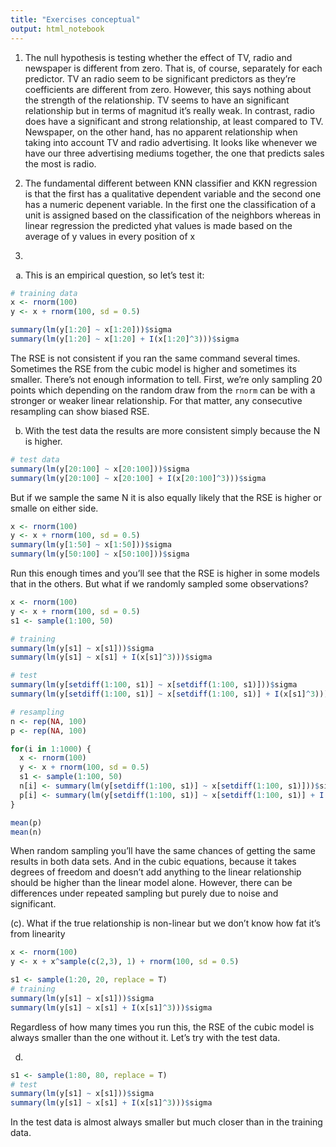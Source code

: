 ```yaml
---
title: "Exercises conceptual"
output: html_notebook
---
```




1.
The null hypothesis is testing whether the effect of TV, radio and newspaper is different from zero. That is, of course, separately for each predictor. TV an radio seem to be significant predictors as they're coefficients are different from zero. However, this says nothing about the strength of the relationship. TV seems to have an significant relationship but in terms of magnitud it's really weak. In contrast, radio does have a significant and strong relationship, at least compared to TV. Newspaper, on the other hand,  has no apparent relationship when taking into account TV and radio advertising. It looks like whenever we have our three advertising mediums together, the one that predicts sales the most is radio.

2.
The fundamental different between KNN classifier and KKN regression is that the first has a qualitative dependent variable and the second one has a numeric depenent variable. In the first one the classification of a unit is assigned based on the classification of the neighbors whereas in linear regression the predicted yhat values is made based on the average of y values in every position of x

3.
(a) This is an empirical question, so let's test it:
```r
# training data
x <- rnorm(100)
y <- x + rnorm(100, sd = 0.5)

summary(lm(y[1:20] ~ x[1:20]))$sigma
summary(lm(y[1:20] ~ x[1:20] + I(x[1:20]^3)))$sigma
```

The RSE is not consistent if you ran the same command several times. Sometimes the RSE from the cubic model is higher and sometimes its smaller. There's not enough information to tell. First, we're only sampling 20 points which depending on the random draw from the `rnorm` can be with a stronger or weaker linear relationship. For that matter, any consecutive resampling can show biased RSE.

(b)
With the test data the results are more consistent simply because the N is higher.
```r
# test data
summary(lm(y[20:100] ~ x[20:100]))$sigma
summary(lm(y[20:100] ~ x[20:100] + I(x[20:100]^3)))$sigma
```
But if we sample the same N it is also equally likely that the RSE is higher or smalle on either side.
```r
x <- rnorm(100)
y <- x + rnorm(100, sd = 0.5)
summary(lm(y[1:50] ~ x[1:50]))$sigma
summary(lm(y[50:100] ~ x[50:100]))$sigma
```
Run this enough times and you'll see that the RSE is higher in some models that in the others. But what if we randomly sampled some observations?

```r
x <- rnorm(100)
y <- x + rnorm(100, sd = 0.5)
s1 <- sample(1:100, 50)

# training
summary(lm(y[s1] ~ x[s1]))$sigma
summary(lm(y[s1] ~ x[s1] + I(x[s1]^3)))$sigma

# test
summary(lm(y[setdiff(1:100, s1)] ~ x[setdiff(1:100, s1)]))$sigma
summary(lm(y[setdiff(1:100, s1)] ~ x[setdiff(1:100, s1)] + I(x[s1]^3)))$sigma

# resampling
n <- rep(NA, 100)
p <- rep(NA, 100)

for(i in 1:1000) {
  x <- rnorm(100)
  y <- x + rnorm(100, sd = 0.5)
  s1 <- sample(1:100, 50)
  n[i] <- summary(lm(y[setdiff(1:100, s1)] ~ x[setdiff(1:100, s1)]))$sigma
  p[i] <- summary(lm(y[setdiff(1:100, s1)] ~ x[setdiff(1:100, s1)] + I(x[s1]^3)))$sigma
}

mean(p)
mean(n)
```
When random sampling you'll have the same chances of getting the same results in both data sets. And in the cubic equations, because it takes degrees of freedom and doesn't add anything to the linear relationship should be higher than the linear model alone. However, there can be differences under repeated sampling but purely due to noise and significant.

(c).
What if the true relationship is non-linear but we don't know how fat it's from linearity
```r
x <- rnorm(100)
y <- x + x^sample(c(2,3), 1) + rnorm(100, sd = 0.5)

s1 <- sample(1:20, 20, replace = T)
# training
summary(lm(y[s1] ~ x[s1]))$sigma
summary(lm(y[s1] ~ x[s1] + I(x[s1]^3)))$sigma
```
Regardless of how many times you run this, the RSE of the cubic model is always smaller than the one without it. Let's try with the test data.

(d)
```r
s1 <- sample(1:80, 80, replace = T)
# test
summary(lm(y[s1] ~ x[s1]))$sigma
summary(lm(y[s1] ~ x[s1] + I(x[s1]^3)))$sigma
```
In the test data is almost always smaller but much closer than in the training data.